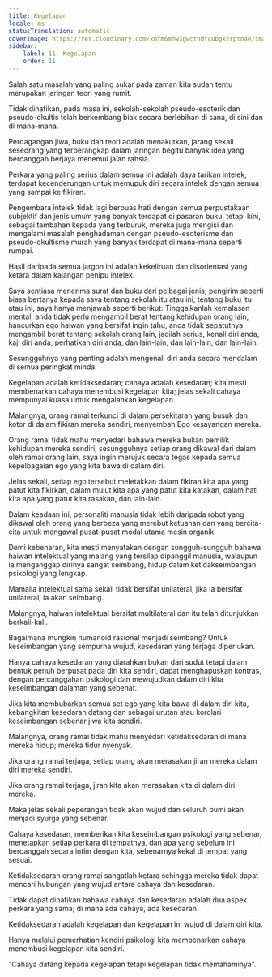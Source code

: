 ```yaml
---
title: Kegelapan
locale: ms
statusTranslation: automatic
coverImage: https://res.cloudinary.com/xmfm6mhw3gwctndtcubgx2rptnae/image/upload/v1741354419/small_cover_la_gran_rebelion_28716e29d2.webp
sidebar:
    label: 11. Kegelapan
    order: 11
---
```

Salah satu masalah yang paling sukar pada zaman kita sudah tentu merupakan jaringan teori yang rumit.

Tidak dinafikan, pada masa ini, sekolah-sekolah pseudo-esoterik dan pseudo-okultis telah berkembang biak secara berlebihan di sana, di sini dan di mana-mana.

Perdagangan jiwa, buku dan teori adalah menakutkan, jarang sekali seseorang yang terperangkap dalam jaringan begitu banyak idea yang bercanggah berjaya menemui jalan rahsia.

Perkara yang paling serius dalam semua ini adalah daya tarikan intelek; terdapat kecenderungan untuk memupuk diri secara intelek dengan semua yang sampai ke fikiran.

Pengembara intelek tidak lagi berpuas hati dengan semua perpustakaan subjektif dan jenis umum yang banyak terdapat di pasaran buku, tetapi kini, sebagai tambahan kepada yang terburuk, mereka juga mengisi dan mengalami masalah penghadaman dengan pseudo-esoterisme dan pseudo-okultisme murah yang banyak terdapat di mana-mana seperti rumpai.

Hasil daripada semua jargon ini adalah kekeliruan dan disorientasi yang ketara dalam kalangan penipu intelek.

Saya sentiasa menerima surat dan buku dari pelbagai jenis; pengirim seperti biasa bertanya kepada saya tentang sekolah itu atau ini, tentang buku itu atau ini, saya hanya menjawab seperti berikut: Tinggalkanlah kemalasan mental; anda tidak perlu mengambil berat tentang kehidupan orang lain, hancurkan ego haiwan yang bersifat ingin tahu, anda tidak sepatutnya mengambil berat tentang sekolah orang lain, jadilah serius, kenali diri anda, kaji diri anda, perhatikan diri anda, dan lain-lain, dan lain-lain, dan lain-lain.

Sesungguhnya yang penting adalah mengenali diri anda secara mendalam di semua peringkat minda.

Kegelapan adalah ketidaksedaran; cahaya adalah kesedaran; kita mesti membenarkan cahaya menembusi kegelapan kita; jelas sekali cahaya mempunyai kuasa untuk mengalahkan kegelapan.

Malangnya, orang ramai terkunci di dalam persekitaran yang busuk dan kotor di dalam fikiran mereka sendiri, menyembah Ego kesayangan mereka.

Orang ramai tidak mahu menyedari bahawa mereka bukan pemilik kehidupan mereka sendiri, sesungguhnya setiap orang dikawal dari dalam oleh ramai orang lain, saya ingin merujuk secara tegas kepada semua kepelbagaian ego yang kita bawa di dalam diri.

Jelas sekali, setiap ego tersebut meletakkan dalam fikiran kita apa yang patut kita fikirkan, dalam mulut kita apa yang patut kita katakan, dalam hati kita apa yang patut kita rasakan, dan lain-lain.

Dalam keadaan ini, personaliti manusia tidak lebih daripada robot yang dikawal oleh orang yang berbeza yang merebut ketuanan dan yang bercita-cita untuk mengawal pusat-pusat modal utama mesin organik.

Demi kebenaran, kita mesti menyatakan dengan sungguh-sungguh bahawa haiwan intelektual yang malang yang tersilap dipanggil manusia, walaupun ia menganggap dirinya sangat seimbang, hidup dalam ketidakseimbangan psikologi yang lengkap.

Mamalia intelektual sama sekali tidak bersifat unilateral, jika ia bersifat unilateral, ia akan seimbang.

Malangnya, haiwan intelektual bersifat multilateral dan itu telah ditunjukkan berkali-kali.

Bagaimana mungkin humanoid rasional menjadi seimbang? Untuk keseimbangan yang sempurna wujud, kesedaran yang terjaga diperlukan.

Hanya cahaya kesedaran yang diarahkan bukan dari sudut tetapi dalam bentuk penuh berpusat pada diri kita sendiri, dapat menghapuskan kontras, dengan percanggahan psikologi dan mewujudkan dalam diri kita keseimbangan dalaman yang sebenar.

Jika kita membubarkan semua set ego yang kita bawa di dalam diri kita, kebangkitan kesedaran datang dan sebagai urutan atau korolari keseimbangan sebenar jiwa kita sendiri.

Malangnya, orang ramai tidak mahu menyedari ketidaksedaran di mana mereka hidup; mereka tidur nyenyak.

Jika orang ramai terjaga, setiap orang akan merasakan jiran mereka dalam diri mereka sendiri.

Jika orang ramai terjaga, jiran kita akan merasakan kita di dalam diri mereka.

Maka jelas sekali peperangan tidak akan wujud dan seluruh bumi akan menjadi syurga yang sebenar.

Cahaya kesedaran, memberikan kita keseimbangan psikologi yang sebenar, menetapkan setiap perkara di tempatnya, dan apa yang sebelum ini bercanggah secara intim dengan kita, sebenarnya kekal di tempat yang sesuai.

Ketidaksedaran orang ramai sangatlah ketara sehingga mereka tidak dapat mencari hubungan yang wujud antara cahaya dan kesedaran.

Tidak dapat dinafikan bahawa cahaya dan kesedaran adalah dua aspek perkara yang sama; di mana ada cahaya, ada kesedaran.

Ketidaksedaran adalah kegelapan dan kegelapan ini wujud di dalam diri kita.

Hanya melalui pemerhatian kendiri psikologi kita membenarkan cahaya menembusi kegelapan kita sendiri.

"Cahaya datang kepada kegelapan tetapi kegelapan tidak memahaminya".

